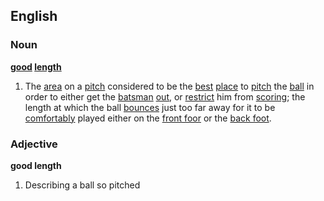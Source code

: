 ==English==
===Noun===
'''[[good]] [[length]]'''
#{{cricket}} The [[area]] on a [[pitch]] considered to be the [[best]] [[place]] to [[pitch]] the [[ball]] in order to either get the [[batsman]] [[out]], or [[restrict]] him from [[scoring]]; the length at which the ball [[bounces]] just too far away for it to be [[comfortably]] played either on the [[front foor]] or the [[back foot]].
===Adjective===
'''good length'''
#{{cricket}} Describing a ball so pitched